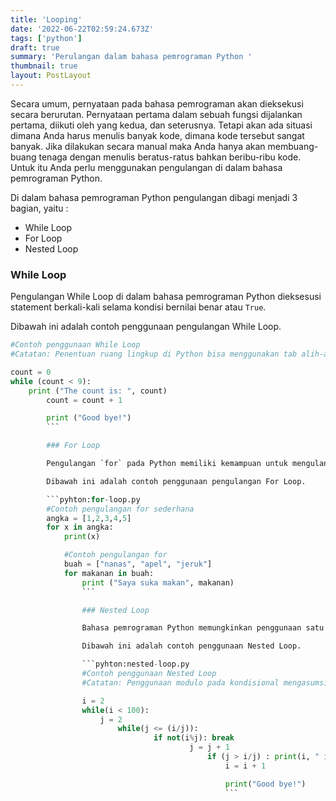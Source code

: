 ```yaml
---
title: 'Looping'
date: '2022-06-22T02:59:24.673Z'
tags: ['python']
draft: true
summary: 'Perulangan dalam bahasa pemrograman Python '
thumbnail: true
layout: PostLayout
---
```


Secara umum, pernyataan pada bahasa pemrograman akan dieksekusi secara berurutan. Pernyataan pertama dalam sebuah fungsi dijalankan pertama, diikuti oleh yang kedua, dan seterusnya. Tetapi akan ada situasi dimana Anda harus menulis banyak kode, dimana kode tersebut sangat banyak. Jika dilakukan secara manual maka Anda hanya akan membuang-buang tenaga dengan menulis beratus-ratus bahkan beribu-ribu kode. Untuk itu Anda perlu menggunakan pengulangan di dalam bahasa pemrograman Python.

Di dalam bahasa pemrograman Python pengulangan dibagi menjadi 3 bagian, yaitu :

- While Loop
- For Loop
- Nested Loop

### While Loop

Pengulangan While Loop di dalam bahasa pemrograman Python dieksesusi statement berkali-kali selama kondisi bernilai benar atau `True`.

Dibawah ini adalah contoh penggunaan pengulangan While Loop.

````pyhton:while-loop.py
#Contoh penggunaan While Loop
#Catatan: Penentuan ruang lingkup di Python bisa menggunakan tab alih-alih menggunakan tanda kurung

count = 0
while (count < 9):
    print ("The count is: ", count)
        count = count + 1

        print ("Good bye!")
        ```

        ### For Loop

        Pengulangan `for` pada Python memiliki kemampuan untuk mengulangi item dari urutan apapun, seperti `list` atau `string`.

        Dibawah ini adalah contoh penggunaan pengulangan For Loop.

        ```pyhton:for-loop.py
        #Contoh pengulangan for sederhana
        angka = [1,2,3,4,5]
        for x in angka:
            print(x)

            #Contoh pengulangan for
            buah = ["nanas", "apel", "jeruk"]
            for makanan in buah:
                print ("Saya suka makan", makanan)
                ```

                ### Nested Loop

                Bahasa pemrograman Python memungkinkan penggunaan satu lingkaran di dalam loop lain. Bagian berikut menunjukkan beberapa contoh untuk menggambarkan konsep tersebut.

                Dibawah ini adalah contoh penggunaan Nested Loop.

                ```pyhton:nested-loop.py
                #Contoh penggunaan Nested Loop
                #Catatan: Penggunaan modulo pada kondisional mengasumsikan nilai selain nol sebagai True(benar) dan nol sebagai False(salah)

                i = 2
                while(i < 100):
                    j = 2
                        while(j <= (i/j)):
                                if not(i%j): break
                                        j = j + 1
                                            if (j > i/j) : print(i, " is prime")
                                                i = i + 1

                                                print("Good bye!")
                                                ```

````
